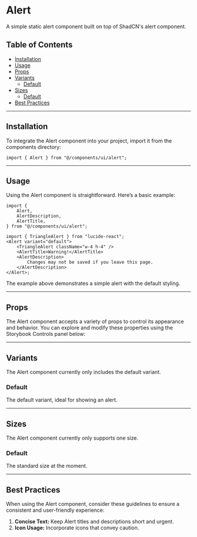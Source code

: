 
<Meta of={AlertStories} />

# Alert

A simple static alert component built on top of ShadCN's alert component.

## Table of Contents

- [Installation](#installation)
- [Usage](#usage)
- [Props](#props)
- [Variants](#variants)
    - [Default](#default)
- [Sizes](#sizes)
    - [Default](#default)
- [Best Practices](#best-practices)

---

## Installation

To integrate the Alert component into your project, import it from the components directory:

```tsx
import { Alert } from "@/components/ui/alert";
```

---

## Usage

Using the Alert component is straightforward. Here’s a basic example:

```tsx
import {
    Alert,
    AlertDescription,
    AlertTitle,
} from "@/components/ui/alert";

import { TriangleAlert } from "lucide-react";
<Alert variant="default">
    <TriangleAlert className="w-4 h-4" />
    <AlertTitle>Warning!</AlertTitle>
    <AlertDescription>
        Changes may not be saved if you leave this page.
    </AlertDescription>
</Alert>;
```

<Primary />

The example above demonstrates a simple alert with the default styling.

---

## Props

The Alert component accepts a variety of props to control its appearance and behavior. You can explore and modify these properties using the Storybook Controls panel below:

<Controls />

---

## Variants

The Alert component currently only includes the default variant.

### Default

The default variant, ideal for showing an alert.

<Story of={AlertStories.Default} />

---

## Sizes

The Alert component currently only supports one size.

### Default

The standard size at the moment.

<Story of={AlertStories.Default} />

---

## Best Practices

When using the Alert component, consider these guidelines to ensure a consistent and user-friendly experience:

1. **Concise Text:** Keep Alert titles and descriptions short and urgent.
2. **Icon Usage:** Incorporate icons that convey caution.
